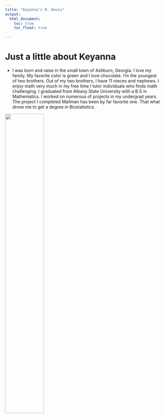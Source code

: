 ```yaml
---
title: "Keyanna's R. Davis"
output: 
  html_document:
    toc: true
    toc_float: true
     
---
```



# Just a little about Keyanna

* I was born and raise in the small town of Ashburn, Georgia. I love my family. My favorite color is green and I love chocolate. I'm the youngest of two brothers. Out of my two brothers, I have 11 nieces and nephews. I enjoy math very much in my free time I tutor individuals who finds math challenging. I graduated from Albany State University with a B.S in Mathematics. I worked on numerous of projects in my undergrad years. The project I completed Mailman has been by far favorite one. That what drove me to get a degree in Biostatistics. 






<img src = "images/IMG_0849.jpg" style="width:50%">





